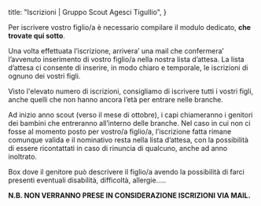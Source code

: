 
title: "Iscrizioni | Gruppo Scout Agesci Tigullio",
}

Per iscrivere vostro figlio/a è necessario compilare il modulo dedicato, **che trovate qui sotto**.

Una volta effettuata l’iscrizione, arrivera’ una mail che confermera’ l’avvenuto inserimento di vostro figlio/a nella nostra lista d’attesa. La lista d’attesa ci consente di inserire, in modo chiaro e temporale, le iscrizioni di ognuno dei vostri figli.

Visto l'elevato numero di iscrizioni, consigliamo di iscrivere tutti i vostri figli, anche quelli che non hanno ancora l’età per entrare nelle branche.

Ad inizio anno scout (verso il mese di ottobre), i capi chiameranno i genitori dei bambini che entreranno all’interno delle branche. 
Nel caso in cui non ci fosse al momento posto per vostro/a figlio/a, l’iscrizione fatta rimane comunque valida e il nominativo resta nella lista d’attesa, con la possibilità di essere ricontattati in caso di rinuncia di qualcuno, anche ad anno inoltrato. 


Box dove il genitore può descrivere il figlio/a avendo la possibilità di farci presenti eventuali disabilità, difficoltà, allergie…..

**N.B. NON VERRANNO PRESE IN CONSIDERAZIONE ISCRIZIONI VIA MAIL.**

<EnrollmentForm />

